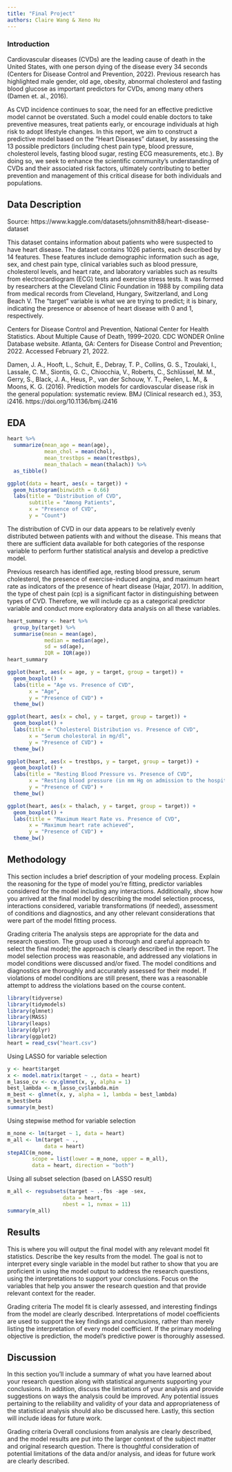 ```yaml
---
title: "Final Project"
authors: Claire Wang & Xeno Hu
---
```

### Introduction
Cardiovascular diseases (CVDs) are the leading cause of death in the United States, with one person dying of the disease every 34 seconds (Centers for Disease Control and Prevention, 2022). Previous research has highlighted male gender, old age, obesity, abnormal cholesterol and fasting blood glucose as important predictors for CVDs, among many others (Damen et. al., 2016).

As CVD incidence continues to soar, the need for an effective predictive model cannot be overstated. Such a model could enable doctors to take preventive measures, treat patients early, or encourage individuals at high risk to adopt lifestyle changes. In this report, we aim to construct a predictive model based on the "Heart Diseases" dataset, by assessing the 13 possible predictors (including chest pain type, blood pressure, cholesterol levels, fasting blood sugar, resting ECG measurements, etc.). By doing so, we seek to enhance the scientific community's understanding of CVDs and their associated risk factors, ultimately contributing to better prevention and management of this critical disease for both individuals and populations.

## Data Description

Source: https://www.kaggle.com/datasets/johnsmith88/heart-disease-dataset

This dataset contains information about patients who were suspected to have heart disease. The dataset contains 1026 patients, each described by 14 features. These features include demographic information such as age, sex, and chest pain type, clinical variables such as blood pressure, cholesterol levels, and heart rate, and laboratory variables such as results from electrocardiogram (ECG) tests and exercise stress tests. It was formed by researchers at the Cleveland Clinic Foundation in 1988 by compiling data from medical records from Cleveland, Hungary, Switzerland, and Long Beach V. The "target" variable is what we are trying to predict; it is binary, indicating the presence or absence of heart disease with 0 and 1, respectively.

Centers for Disease Control and Prevention, National Center for Health Statistics. About Multiple Cause of Death, 1999–2020. CDC WONDER Online Database website. Atlanta, GA: Centers for Disease Control and Prevention; 2022. Accessed February 21, 2022.

Damen, J. A., Hooft, L., Schuit, E., Debray, T. P., Collins, G. S., Tzoulaki, I., Lassale, C. M., Siontis, G. C., Chiocchia, V., Roberts, C., Schlüssel, M. M., Gerry, S., Black, J. A., Heus, P., van der Schouw, Y. T., Peelen, L. M., & Moons, K. G. (2016). Prediction models for cardiovascular disease risk in the general population: systematic review. BMJ (Clinical research ed.), 353, i2416. https://doi.org/10.1136/bmj.i2416

## EDA
```r
heart %>%
  summarize(mean_age = mean(age),
            mean_chol = mean(chol),
            mean_trestbps = mean(trestbps),
            mean_thalach = mean(thalach)) %>%
  as_tibble()
```

```r
ggplot(data = heart, aes(x = target)) +
  geom_histogram(binwidth = 0.66) 
  labs(title = "Distribution of CVD",
       subtitle = "Among Patients",
       x = "Presence of CVD",
       y = "Count")
```
The distribution of CVD in our data appears to be relatively evenly distributed between patients with and without the disease. This means that there are sufficient data available for both categories of the response variable to perform further statistical analysis and develop a predictive model.

Previous research has identified age, resting blood pressure, serum cholesterol, the presence of exercise-induced angina, and maximum heart rate as indicators of the presence of heart disease (Hajar, 2017). In addition, the type of chest pain (cp) is a significant factor in distinguishing between types of CVD. Therefore, we will include cp as a categorical predictor variable and conduct more exploratory data analysis on all these variables.

```r
heart_summary <- heart %>%
  group_by(target) %>%
  summarise(mean = mean(age),
            median = median(age),
            sd = sd(age),
            IQR = IQR(age))
heart_summary
```

```r
ggplot(heart, aes(x = age, y = target, group = target)) + 
  geom_boxplot() +
  labs(title = "Age vs. Presence of CVD",
       x = "Age",
       y = "Presence of CVD") +
  theme_bw()
```

```r
ggplot(heart, aes(x = chol, y = target, group = target)) +  
  geom_boxplot() +
  labs(title = "Cholesterol Distribution vs. Presence of CVD",
       x = "Serum cholestoral in mg/dl",
       y = "Presence of CVD") +
  theme_bw()
```

```r
ggplot(heart, aes(x = trestbps, y = target, group = target)) + 
  geom_boxplot() +
  labs(title = "Resting Blood Pressure vs. Presence of CVD",
       x = "Resting blood pressure (in mm Hg on admission to the hospital)",
       y = "Presence of CVD") +
  theme_bw()
```

```r
ggplot(heart, aes(x = thalach, y = target, group = target)) +  
  geom_boxplot() +
  labs(title = "Maximum Heart Rate vs. Presence of CVD",
       x = "Maximum heart rate achieved",
       y = "Presence of CVD") +
  theme_bw()
```

## Methodology
This section includes a brief description of your modeling process. Explain the reasoning for the type of model you’re fitting, predictor variables considered for the model including any interactions. Additionally, show how you arrived at the final model by describing the model selection process, interactions considered, variable transformations (if needed), assessment of conditions and diagnostics, and any other relevant considerations that were part of the model fitting process.

Grading criteria
The analysis steps are appropriate for the data and research question. The group used a thorough and careful approach to select the final model; the approach is clearly described in the report. The model selection process was reasonable, and addressed any violations in model conditions were discussed and/or fixed. The model conditions and diagnostics are thoroughly and accurately assessed for their model. If violations of model conditions are still present, there was a reasonable attempt to address the violations based on the course content.

```r
library(tidyverse)
library(tidymodels)
library(glmnet)
library(MASS)
library(leaps)
library(dplyr)
library(ggplot2)
heart = read_csv("heart.csv")
```

Using LASSO for variable selection
```r
y <- heart$target
x <- model.matrix(target ~ ., data = heart)
m_lasso_cv <- cv.glmnet(x, y, alpha = 1)
best_lambda <- m_lasso_cv$lambda.min
m_best <- glmnet(x, y, alpha = 1, lambda = best_lambda)
m_best$beta
summary(m_best)
```

Using stepwise method for variable selection
```r
m_none <- lm(target ~ 1, data = heart)
m_all <- lm(target ~ ., 
            data = heart)
stepAIC(m_none, 
        scope = list(lower = m_none, upper = m_all),
        data = heart, direction = "both")
```

Using all subset selection (based on LASSO result)
```r
m_all <- regsubsets(target ~ .-fbs -age -sex,
                  data = heart, 
                  nbest = 1, nvmax = 11)
summary(m_all)
```

## Results
This is where you will output the final model with any relevant model fit statistics. Describe the key results from the model. The goal is not to interpret every single variable in the model but rather to show that you are proficient in using the model output to address the research questions, using the interpretations to support your conclusions. Focus on the variables that help you answer the research question and that provide relevant context for the reader.

Grading criteria
The model fit is clearly assessed, and interesting findings from the model are clearly described. Interpretations of model coefficients are used to support the key findings and conclusions, rather than merely listing the interpretation of every model coefficient. If the primary modeling objective is prediction, the model’s predictive power is thoroughly assessed.

## Discussion
In this section you’ll include a summary of what you have learned about your research question along with statistical arguments supporting your conclusions. In addition, discuss the limitations of your analysis and provide suggestions on ways the analysis could be improved. Any potential issues pertaining to the reliability and validity of your data and appropriateness of the statistical analysis should also be discussed here. Lastly, this section will include ideas for future work.

Grading criteria
Overall conclusions from analysis are clearly described, and the model results are put into the larger context of the subject matter and original research question. There is thoughtful consideration of potential limitations of the data and/or analysis, and ideas for future work are clearly described.